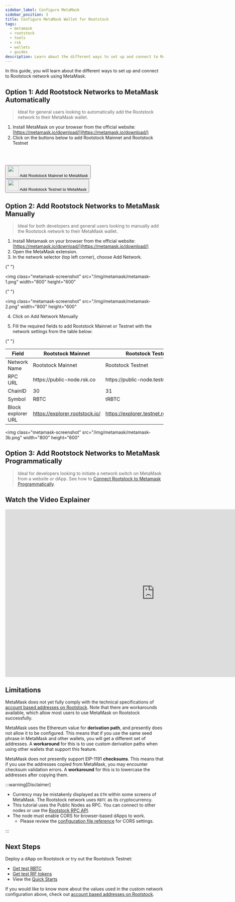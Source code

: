 ```yaml
---
sidebar_label: Configure MetaMask
sidebar_position: 3
title: Configure MetaMask Wallet for Rootstock
tags:
  - metamask
  - rootstock
  - tools
  - rsk
  - wallets
  - guides
description: Learn about the different ways to set up and connect to Rootstock networks using a MetaMask Wallet
---
```



In this guide, you will learn about the different ways to set up and connect to Rootstock network using MetaMask.

## Option 1: Add Rootstock Networks to MetaMask Automatically

> Ideal for general users looking to automatically add the Rootstock network to their MetaMask wallet.

1. Install MetaMask on your browser from the official website: [https://metamask.io/download/](https://metamask.io/download/)
2. Click on the buttons below to add Rootstock Mainnet and Rootstock Testnet

<WrappedAddNetworkButtons />

<br></br>
<div class="container" style={{ textAlign: "center" }}>
  <div class="row">
    <div class="col col--6" style={{ marginBottom: 15 + "px" }}>
      <div class="col-demo">
        <button id="add-network-button-mainnet" class="btn">
          <span class>
            <div class="flex items-center text-10 px-1">
              <img class="mr-1" width="35" src="/img/metamask/metamask.svg"></img>
              Add Rootstock Mainnet to MetaMask
            </div>
          </span>
        </button>
      </div>
    </div>
    <div class="col col--6" style={{ marginBottom: 15 + "px" }}>
      <div class="col-demo">
        <button id="add-network-button-testnet" class="btn">
          <span class>
            <div class="flex items-center text-10 px-1">
              <img class="mr-1" width="35" src="/img/metamask/metamask.svg"></img>
              Add Rootstock Testnet to MetaMask
            </div>
          </span>
        </button>
      </div>
    </div>
  </div>
</div>

## Option 2: Add Rootstock Networks to MetaMask Manually

> Ideal for both developers and general users looking to manually add the Rootstock network to their MetaMask wallet.

1. Install Metamask on your browser from the official website: [https://metamask.io/download/](https://metamask.io/download/)
2. Open the MetaMask extension.
3. In the network selector (top left corner), choose Add Network.

{" "}

<img
  class="metamask-screenshot"
  src="/img/metamask/metamask-1.png"
  width="800"
  height="600"
></img>

{" "}

<img
  class="metamask-screenshot"
  src="/img/metamask/metamask-2.png"
  width="800"
  height="600"
></img>

4. Click on Add Network Manually

5. Fill the required fields to add Rootstock Mainnet or Testnet with the network settings from the table below:

{" "}

<table class="table">
  <thead>
    <tr>
      <th scope="col">Field</th>
      <th scope="col">Rootstock Mainnet</th>
      <th scope="col">Rootstock Testnet</th>
    </tr>
  </thead>
  <tbody>
    <tr>
      <td>Network Name</td>
      <td>Rootstock Mainnet</td>
      <td>Rootstock Testnet</td>
    </tr>
    <tr>
      <td>RPC URL</td>
      <td>https://public-node.rsk.co</td>
      <td>https://public-node.testnet.rsk.co</td>
    </tr>
    <tr>
      <td>ChainID</td>
      <td>30</td>
      <td>31</td>
    </tr>
    <tr>
      <td>Symbol</td>
      <td>RBTC</td>
      <td>tRBTC</td>
    </tr>
    <tr>
      <td>Block explorer URL</td>
      <td>
        <a href="https://explorer.rootstock.io/" target="_blank">
          https://explorer.rootstock.io/
        </a>
      </td>
      <td>
        <a href="https://explorer.testnet.rootstock.io/" target="_blank">
          https://explorer.testnet.rootstock.io/
        </a>
      </td>
    </tr>
  </tbody>
</table>

<img
  class="metamask-screenshot"
  src="/img/metamask/metamask-3b.png"
  width="800"
  height="600"
></img>

## Option 3: Add Rootstock Networks to MetaMask Programmatically

> Ideal for developers looking to initiate a network switch on MetaMask from a website or dApp.
> See how to [Connect Rootstock to Metamask Programmatically](/resources/tutorials/rootstock-metamask/).

## Watch the Video Explainer

<div class="video-container">
  <iframe
    width="949"
    height="534"
    src="https://youtube.com/embed/VyPewQoWhn0"
    frameborder="0"
    allow="accelerometer; autoplay; encrypted-media; gyroscope; picture-in-picture"
    allowfullscreen
  ></iframe>
</div>

## Limitations

MetaMask does not yet fully comply with the technical specifications
of [account based addresses on Rootstock](/concepts/account-based-addresses/).
Note that there are workarounds available,
which allow most users to use MetaMask on Rootstock successfully.

MetaMask uses the Ethereum value for **derivation path**,
and presently does not allow it to be configured.
This means that if you use the same seed phrase in MetaMask and other wallets,
you will get a different set of addresses.
A **workaround** for this is to use custom derivation paths
when using other wallets that support this feature.

MetaMask does not presently support EIP-1191 **checksums**.
This means that if you use the addresses copied from MetaMask,
you may encounter checksum validation errors.
A **workaround** for this is to lowercase the addresses after copying them.

:::warning[Disclaimer]

- Currency may be mistakenly displayed as `ETH` within some screens of MetaMask.
  The Rootstock network uses `RBTC` as its cryptocurrency.
- This tutorial uses the Public Nodes as RPC. You can connect to other nodes or use the [Rootstock RPC API](/developers/rpc-api/).
- The node must enable CORS for browser-based dApps to work.
  - Please review the [configuration file reference](/node-operators/setup/configuration/) for CORS settings.

:::

## Next Steps

Deploy a dApp on Rootstock or try out the Rootstock Testnet:

- [Get test RBTC](https://faucet.rootstock.io)
- [Get test RIF tokens](https://faucet.rifos.org)
- View the [Quick Starts](/developers/quickstart/)

If you would like to know more about the values used in the
custom network configuration above, check out
[account based addresses on Rootstock](/concepts/account-based-addresses/).
